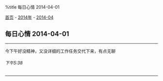 %title 每日心情 2014-04-01

[[../../../index|首页]] - [[../index|2014年]] - [[index|2014-04]]
==每日心情 2014-04-01==
----
今下午好没精神，又没详细的工作任务交代下来，有点无聊
======下午5:38======
----
